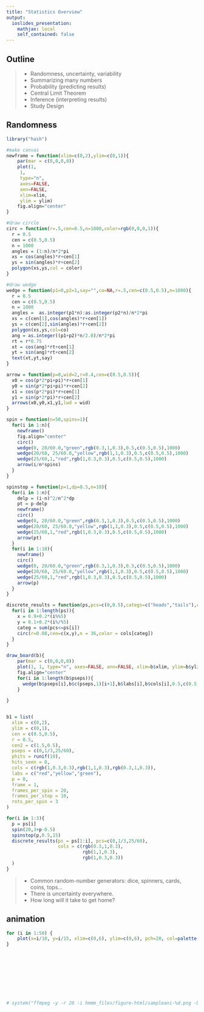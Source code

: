 ```yaml
---
title: "Statistics Overview"
output:
  ioslides_presentation:
    mathjax: local
    self_contained: false
---
```


## Outline

> - Randomness, uncertainty, variability
> - Summarizing many numbers
> - Probability (predicting results)
> - Central Limit Theorem
> - Inference (interpreting results)
> - Study Design

## Randomness

```r

library("hash")

#make canvas  
newframe = function(xlim=c(0,2),ylim=c(0,1)){
    par(mar = c(0,0,0,0))
    plot(1, 
     1, 
     type="n", 
     axes=FALSE, 
     ann=FALSE, 
     xlim=xlim, 
     ylim = ylim)
    fig.align="center"
}

#draw circle
circ = function(r=.5,cen=0.5,n=1000,color=rgb(0,0,0,1)){
  r = 0.5
  cen = c(0.5,0.5)
  n = 1000
  angles = (1:n)/n*2*pi
  xs = cos(angles)*r+cen[1]
  ys = sin(angles)*r+cen[2]
  polygon(xs,ys,col = color)
}

#draw wedge
wedge = function(p1=0,p2=1,say="",co=NA,r=.5,cen=c(0.5,0.5),n=1000){
  r = 0.5
  cen = c(0.5,0.5)
  n = 1000
  angles =  as.integer(p1*n):as.integer(p2*n)/n*2*pi
  xs = c(cen[1],cos(angles)*r+cen[1])
  ys = c(cen[2],sin(angles)*r+cen[2])
  polygon(xs,ys,col=co)
  ang = as.integer((p1+p2)*n/2.0)/n*2*pi
  rt = r*0.75
  xt = cos(ang)*rt+cen[1]
  yt = sin(ang)*rt+cen[2]
  text(xt,yt,say)
}

arrow = function(p=0,wid=2,r=0.4,cen=c(0.5,0.5)){
  x0 = cos(p*2*pi+pi)*r+cen[1]
  y0 = sin(p*2*pi+pi)*r+cen[2]
  x1 = cos(p*2*pi)*r+cen[1]
  y1 = sin(p*2*pi)*r+cen[2]
  arrows(x0,y0,x1,y1,lwd = wid)
}

spin = function(n=50,spins=1){
  for(i in 1:n){
    newframe()
    fig.align="center"
    circ()
    wedge(0, 20/60.0,"green",rgb(0.3,1,0.3),0.5,c(0.5,0.5),1000)
    wedge(20/60, 25/60.0,"yellow",rgb(1,1,0.3),0.5,c(0.5,0.5),1000)
    wedge(25/60,1,"red",rgb(1,0.3,0.3),0.5,c(0.5,0.5),1000)
    arrow(i/n*spins)
  }
}

spinstop = function(p=1,dp=0.5,n=10){
  for(i in 1:n){
    delp = (i-n)^2/n^2*dp
    pt = p-delp
    newframe()
    circ()
    wedge(0, 20/60.0,"green",rgb(0.3,1,0.3),0.5,c(0.5,0.5),1000)
    wedge(20/60, 25/60.0,"yellow",rgb(1,1,0.3),0.5,c(0.5,0.5),1000)
    wedge(25/60,1,"red",rgb(1,0.3,0.3),0.5,c(0.5,0.5),1000)
    arrow(pt)
  }
  for(i in 1:10){
    newframe()
    circ()
    wedge(0, 20/60.0,"green",rgb(0.3,1,0.3),0.5,c(0.5,0.5),1000)
    wedge(20/60, 25/60.0,"yellow",rgb(1,1,0.3),0.5,c(0.5,0.5),1000)
    wedge(25/60,1,"red",rgb(1,0.3,0.3),0.5,c(0.5,0.5),1000)
    arrow(p)
  }
}

discrete_results = function(ps,pcs=c(0,0.5),categs=c("heads","tails"),cols=c(rgb(0.5,1,0.5),rgb(0,0.1,0.7))){
  for(i in 1:length(ps)){
    x = 0.9+0.2*(i%%5)
    y = 0.1+0.2*(i%/%5)
    categ = sum(pcs<=ps[i])
    circ(r=0.08,cen=c(x,y),n = 36,color = cols[categ])
  }
}

draw_board(b){
    par(mar = c(0,0,0,0))
    plot(1, 1, type="n", axes=FALSE, ann=FALSE, xlim=b$xlim, ylim=b$ylim)
    fig.align="center"
    for(i in 1:length(b$pseps)){
      wedge(b$pseps[i],b$c(pseps,1)[i+1],b$labs[i],b$cols[i],0.5,c(0.5,0.5),1000)
    }
    
}


b1 = list(
  xlim = c(0,2),
  ylim = c(0,1),
  cen = c(0.5,0.5),
  r = 0.5,
  cen2 = c(1.5,0.5),
  pseps = c(0,1/3,25/60),
  phits = runif(10),
  hits_seen = 0,
  cols = c(rgb(1,0.3,0.3),rgb(1,1,0.3),rgb(0.3,1,0.3)),
  labs = c("red","yellow","green"),
  p = 0,
  frame = 1,
  frames_per_spin = 20,
  frames_per_stop = 10,
  rots_per_spin = 3
)

for(i in 1:3){
  p = ps[i]
  spin(20,3+p-0.5)
  spinstop(p,0.5,15)
  discrete_results(ps = ps[1:i], pcs=c(0,1/3,25/60), 
                   cols = c(rgb(0.3,1,0.3),
                            rgb(1,1,0.3),
                            rgb(1,0.3,0.3))
  )
}


```


> - Common random-number generators: dice, spinners, cards, coins, tops...
> - There is uncertainty everywhere.
> - How long will it take to get home?

## animation

```r
for (i in 1:50) {
    plot(x=i/10, y=i/15, xlim=c(0,6), ylim=c(0,6), pch=20, col=palette()[2], cex=5)
}










# system("ffmpeg -y -r 20 -i hmmm_files/figure-html/sampleani-%d.png -b:v 1M -crf 10 -pix_fmt yuv420p hmmm_files/figure-html/sampleani.webm")
```

<!-- <video> -->
<!--  <source src="hmmm_files/figure-html/sampleani.webm"> -->
<!-- </video> -->


<!-- ```{r setup, include=FALSE} -->
<!-- knitr::opts_chunk$set(echo = TRUE) -->
<!-- ``` -->

<!-- ## R Markdown -->

<!-- This is an R Markdown document. Markdown is a simple formatting syntax for authoring HTML, PDF, and MS Word documents. For more details on using R Markdown see <http://rmarkdown.rstudio.com>. -->

<!-- When you click the **Knit** button a document will be generated that includes both content as well as the output of any embedded R code chunks within the document. You can embed an R code chunk like this: -->

<!-- ```{r cars} -->
<!-- summary(cars) -->
<!-- ``` -->

<!-- ## Including Plots -->

<!-- You can also embed plots, for example: -->

<!-- ```{r pressure, echo=FALSE} -->
<!-- plot(pressure) -->
<!-- ``` -->

<!-- Note that the `echo = FALSE` parameter was added to the code chunk to prevent printing of the R code that generated the plot. -->














<!-- ```{r maybe, echo=FALSE} -->
<!-- library('knitr') -->
<!-- hook_ffmpeg_html = function(x, options) { -->
<!--   hook_ffmpeg(x, options, options$ffmpeg.format %n% 'webm') -->
<!-- } -->

<!-- hook_ffmpeg = function(x, options, format = 'webm') { -->
<!--   x = c(knitr::sans_ext(x), knitr::file_ext(x)) -->
<!--   fig.num = options$fig.num -->
<!--   format = sub('^[.]', '', format) -->
<!--   # set up the ffmpeg run -->
<!--   base = sub(paste0(fig.num, '$'), '', x[1]) -->
<!--   fig.fname = paste0(base, '%d', '.', x[2]) -->
<!--   mov.fname = paste0(sub('-$', '', base), '.', format) -->

<!--   extra = switch( -->
<!--     format, -->
<!--     webm = paste('-b:v', options$ffmpeg.bitrate %n% '1M', '-crf 10', '-pix_fmt yuv420p'), -->
<!--     mp4  = '-pix_fmt yuv420p'  # enables Safari support of .mp4 -->
<!--   ) -->
<!--   ffmpeg.cmd = paste( -->
<!--     'ffmpeg', '-y', '-r', 1 / options$interval, '-i', fig.fname, extra, mov.fname -->
<!--   ) -->

<!--   if (Sys.which('ffmpeg') == '') stop2( -->
<!--     'Could not find ffmpeg command. You should either change the animation.fun ', -->
<!--     'hook option or install ffmpeg with libvpx enabled.' -->
<!--   ) -->
<!--   message('executing: ', ffmpeg.cmd) -->
<!--   system(ffmpeg.cmd, ignore.stdout = TRUE) -->

<!--   # use a normal plot hook if the output is GIF -->
<!--   if (format == 'gif') { -->
<!--     options$fig.show = 'hold' -->
<!--     return((if (out_format('markdown')) hook_plot_md else hook_plot_html)(mov.fname, options)) -->
<!--   } -->

<!--   # controls,loop  controls loop -->
<!--   opts = paste(sc_split(options$aniopts), collapse = ' ') -->
<!--   opts = paste( -->
<!--     sprintf('width="%s"', options$out.width), -->
<!--     sprintf('height="%s"', options$out.height), opts -->
<!--   ) -->
<!--   cap = .img.cap(options, alt = TRUE) -->
<!--   if (cap != '') cap = sprintf('<p>%s</p>', cap) -->
<!--   sprintf( -->
<!--     '<video %s><source src="%s" />%s</video>', trimws(opts), -->
<!--     paste0(opts_knit$get('base.url'), mov.fname), cap -->
<!--   ) -->
<!-- } -->
<!-- ``` -->